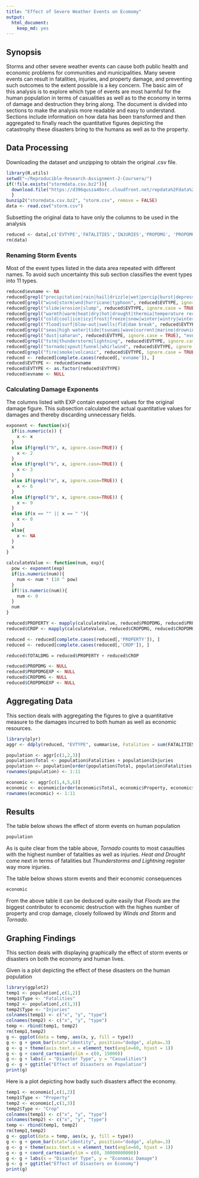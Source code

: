 ---
title: "Effect of Severe Weather Events on Ecomomy"
output: 
  html_document: 
    keep_md: yes
---
## Synopsis

Storms and other severe weather events can cause both public health and economic problems for communities and municipalities. Many severe events can result in fatalities, injuries, and property damage, and preventing such outcomes to the extent possible is a key concern. The basic aim of this analysis is to explore which type of events are most harmful for the human population in terms of casualities as well as to the economy in terms of damage and destruction they bring along. The document is divided into sections to make the analysis more readable and easy to understand. Sections include information on how data has been transformed and then aggregated to finally reach the quantitative figures depicting the catastrophy these disasters bring to the humans as well as to the property.

## Data Processing

Downloading the dataset and unzipping to obtain the original .csv file.

```{r, cache=TRUE, warning=FALSE}
library(R.utils)
setwd("~/Reproducible-Research-Assignment-2-Coursera/")
if(!file.exists("stormdata.csv.bz2")){
  download.file("https://d396qusza40orc.cloudfront.net/repdata%2Fdata%2FStormData.csv.bz2", destfile = "~/Reproducible-Research-Assignment-2-Coursera/stormdata.csv.bz2")
  }
bunzip2("stormdata.csv.bz2", "storm.csv", remove = FALSE)
data <- read.csv("storm.csv")

```

Subsetting the original data to have only the columns to be used in the analysis

```{r}
reduced <- data[,c('EVTYPE','FATALITIES','INJURIES','PROPDMG', 'PROPDMGEXP', 'CROPDMG', 'CROPDMGEXP')]
rm(data)

```

### Renaming Storm Events

Most of the event types listed in the data area repeated with different names. To avoid such uncertainty this sub section classifies the event types into 11 types.

```{r}
reduced$evname <- NA
reduced[grepl("precipitation|rain|hail|drizzle|wet|percip|burst|depression|fog|wall cloud", reduced$EVTYPE, ignore.case = TRUE), "evname"] <- "Precipitation & Fog"
reduced[grepl("wind|storm|wnd|hurricane|typhoon", reduced$EVTYPE, ignore.case = TRUE), "evname"] <- "Wind & Storm"
reduced[grepl("slide|erosion|slump", reduced$EVTYPE, ignore.case = TRUE), "evname"] <- "Landslide & Erosion"
reduced[grepl("warmth|warm|heat|dry|hot|drought|thermia|temperature record|record temperature|record high", reduced$EVTYPE, ignore.case = TRUE), "evname"] <- "Heat & Drought"
reduced[grepl("cold|cool|ice|icy|frost|freeze|snow|winter|wintry|wintery|blizzard|chill|freezing|avalanche|glaze|sleet", reduced$EVTYPE, ignore.case = TRUE), "evname"] <- "Snow & Ice"
reduced[grepl("flood|surf|blow-out|swells|fld|dam break", reduced$EVTYPE, ignore.case = TRUE), "evname"] <- "Flooding & High Surf"
reduced[grepl("seas|high water|tide|tsunami|wave|current|marine|drowning", reduced$EVTYPE, ignore.case = TRUE), "evname"] <- "High seas"
reduced[grepl("dust|saharan", reduced$EVTYPE, ignore.case = TRUE), "evname"] <- "Dust & Saharan winds"  
reduced[grepl("tstm|thunderstorm|lightning", reduced$EVTYPE, ignore.case = TRUE), "evname"] <- "Thunderstorm & Lightning"
reduced[grepl("tornado|spout|funnel|whirlwind", reduced$EVTYPE, ignore.case = TRUE), "evname"] <- "Tornado"
reduced[grepl("fire|smoke|volcanic", reduced$EVTYPE, ignore.case = TRUE), "evname"] <- "Fire & Volcanic activity"
reduced <- reduced[complete.cases(reduced[,'evname']), ]
reduced$EVTYPE <- reduced$evname
reduced$EVTYPE <- as.factor(reduced$EVTYPE)
reduced$evname <- NULL

```

### Calculating Damage Exponents

The columns listed with EXP contain exponent values for the original damage figure. This subsection calculated the actual quantitative values for damages and thereby discarding unnecessary fields.

```{r, cache=TRUE}
exponent <- function(x){
  if(is.numeric(x)) {
    x <- x
  }
  else if(grepl("h", x, ignore.case=TRUE)) {
    x <- 2
  }
  else if(grepl("k", x, ignore.case=TRUE)) {
    x <- 3
  }
  else if(grepl("m", x, ignore.case=TRUE)) {
    x <- 6
  }
  else if(grepl("b", x, ignore.case=TRUE)) {
    x <- 9
  }
  else if(x == "" || x == " "){
    x <- 0
  }
  else{
    x <- NA
  }
  x
}

calculateValue <- function(num, exp){
  pow <- exponent(exp)
  if(is.numeric(num)){
    num <- num * (10 ^ pow)
  }
  if(!is.numeric(num)){
    num <- 0
  }
  num
}

reduced$PROPERTY <- mapply(calculateValue, reduced$PROPDMG, reduced$PROPDMGEXP)
reduced$CROP <- mapply(calculateValue, reduced$CROPDMG, reduced$CROPDMGEXP)

reduced <- reduced[complete.cases(reduced[,'PROPERTY']), ]
reduced <- reduced[complete.cases(reduced[,'CROP']), ]

reduced$TOTALDMG = reduced$PROPERTY + reduced$CROP

reduced$PROPDMG <- NULL
reduced$PROPDMGEXP <- NULL
reduced$CROPDMG <- NULL
reduced$CROPDMGEXP <- NULL

```

## Aggregating Data

This section deals with aggregating the figures to give a quantitative measure to the damages incurred to both human as well as economic resources.

```{r}
library(plyr)
aggr <- ddply(reduced, "EVTYPE", summarise, Fatalities = sum(FATALITIES), Injuries = sum(INJURIES), Property = sum(PROPERTY), Crop = sum(CROP), Total = sum(TOTALDMG))

population <- aggr[c(1,2,3)]
population$Total <- population$Fatalities + population$Injuries
population <- population[order(population$Total, population$Fatalities, population$Injuries, decreasing = TRUE), ]
rownames(population) <- 1:11

economic <- aggr[c(1,4,5,6)]
economic <- economic[order(economic$Total, economic$Property, economic$Crop, decreasing = TRUE), ]
rownames(economic) <- 1:11

```

## Results

The table below shows the effect of storm events on human population
```{r}
population

```

As is quite clear from the table above, *Tornado* counts to most casaulties with the highest number of fatalities as well as injuries. *Heat and Drought* come next in terms of fatalities but *Thunderstorms and Lightning* register way more injuries. 

The table below shows storm events and their economic consequences
```{r}
economic

```

From the above table it can be deduced quite easily that *Floods* are the biggest contributor to economic destruction with the highes number of property and crop damage, closely followed by *Winds and Storm* and *Tornado*.


## Graphing Findings

This section deals with displaying graphically the effect of storm events or disasters on both the economy and human lives.

Given is a plot depicting the effect of these disasters on the human population

```{r}
library(ggplot2)
temp1 <- population[,c(1,2)]
temp1$Type <- "Fatalities"
temp2 <- population[,c(1,3)]
temp2$Type <- "Injuries"
colnames(temp1) <- c("x", "y", "type")
colnames(temp2) <- c("x", "y", "type")
temp <- rbind(temp1, temp2)
rm(temp1,temp2)
g <- ggplot(data = temp, aes(x, y, fill = type)) 
g <- g + geom_bar(stat="identity", position="dodge", alpha=.3)
g <- g + theme(axis.text.x = element_text(angle=60, hjust = 1))
g <- g + coord_cartesian(ylim = c(0, 15000))
g <- g + labs(x = "Disaster Type", y = "Casualities")
g <- g + ggtitle("Effect of Disasters on Population")
print(g)

```

Here is a plot depicting how badly such disasters affect the economy.

```{r}
temp1 <- economic[,c(1,2)]
temp1$Type <- "Property"
temp2 <- economic[,c(1,3)]
temp2$Type <- "Crop"
colnames(temp1) <- c("x", "y", "type")
colnames(temp2) <- c("x", "y", "type")
temp <- rbind(temp1, temp2)
rm(temp1,temp2)
g <- ggplot(data = temp, aes(x, y, fill = type)) 
g <- g + geom_bar(stat="identity", position="dodge", alpha=.3)
g <- g + theme(axis.text.x = element_text(angle=60, hjust = 1))
g <- g + coord_cartesian(ylim = c(0, 30000000000))
g <- g + labs(x = "Disaster Type", y = "Economic Damage")
g <- g + ggtitle("Effect of Disasters on Economy")
print(g)

```


